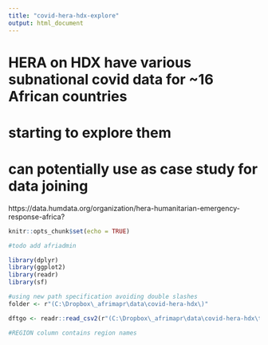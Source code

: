 ```yaml
---
title: "covid-hera-hdx-explore"
output: html_document
---
```

  
# HERA on HDX have various subnational covid data for ~16 African countries
# starting to explore them  
# can potentially use as case study for data joining
  
https://data.humdata.org/organization/hera-humanitarian-emergency-response-africa?


```r
knitr::opts_chunk$set(echo = TRUE)

#todo add afriadmin

library(dplyr)
library(ggplot2)
library(readr)
library(sf)

#using new path specification avoiding double slashes
folder <- r"(C:\Dropbox\_afrimapr\data\covid-hera-hdx\)"

```


```r

dftgo <- readr::read_csv2(r"(C:\Dropbox\_afrimapr\data\covid-hera-hdx\tgo_subnational_covid19_hera.csv)")

#REGION column contains region names


```